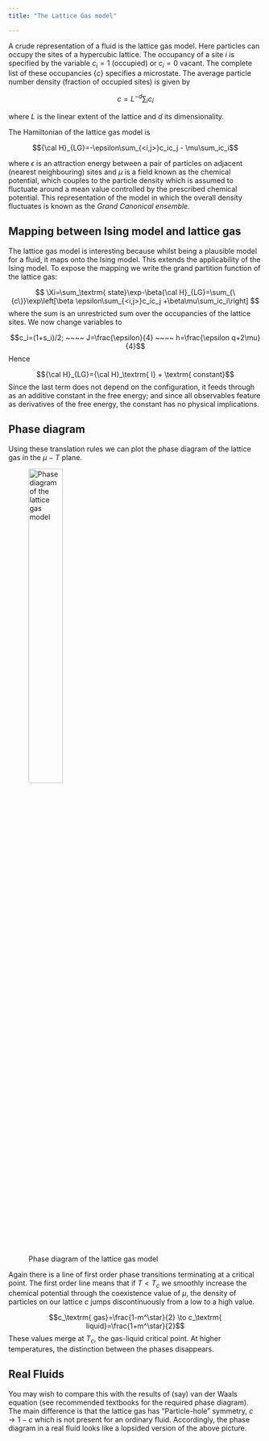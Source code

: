 ```yaml
---
title: "The Lattice Gas model"

---
```



A crude representation of a fluid is the lattice gas model. Here
particles can occupy the sites of a hypercubic lattice. The occupancy of
a site $i$ is specified by the variable $c_i=1$ (occupied) or $c_i=0$
vacant. The complete list of these occupancies $\{c\}$ specifies a
microstate. The average particle number density (fraction of occupied
sites) is given by

$$c=L^{-d}\sum_i c_i $$ 

where $L$ is the linear extent of the lattice and $d$ its dimensionality.

The Hamiltonian of the lattice gas model is

$${\cal H}_{LG}=-\epsilon\sum_{<i,j>}c_ic_j - \mu\sum_ic_i$$

where $\epsilon$ is an attraction energy between a pair of particles on
adjacent (nearest neighbouring) sites and $\mu$ is a field known as the
chemical potential, which couples to the particle density which is
assumed to fluctuate around a mean value controlled by the prescribed
chemical potential. This representation of the model in which the
overall density fluctuates is known as the *Grand Canonical ensemble.*

## Mapping between Ising model and lattice gas

The lattice gas model is interesting because whilst being a plausible
model for a fluid, it maps onto the Ising model. This extends the
applicability of the Ising model. To expose the mapping we write the
grand partition function of the lattice gas:

$$ \Xi=\sum_\textrm{ state}\exp-\beta{\cal H}_{LG}=\sum_{\{c\}}\exp\left[\beta \epsilon\sum_{<i,j>}c_ic_j +\beta\mu\sum_ic_i\right] $$
where the sum is an unrestricted sum over the occupancies of the lattice
sites. We now change variables to

$$c_i=(1+s_i)/2; ~~~~ J=\frac{\epsilon}{4} ~~~~
h=\frac{\epsilon q+2\mu}{4}$$ Hence

$${\cal H}_{LG}={\cal H}_\textrm{ I} + \textrm{ constant}$$ Since the last term
does not depend on the configuration, it feeds through as an additive
constant in the free energy; and since all observables feature as
derivatives of the free energy, the constant has no physical
implications.

## Phase diagram

Using these translation rules we can plot the phase diagram of the
lattice gas in the $\mu-T$ plane.

 ![Phase diagram of the lattice gas model](Figs/lattgas.png){width=40% fig-align="center" #fig-lattgas}


Again there is a line of first order phase transitions terminating at a
critical point. The first order line means that if $T<T_c$ we smoothly
increase the chemical potential through the coexistence value of $\mu$,
the density of particles on our lattice $c$ jumps discontinuously from a
low to a high value.

$$c_\textrm{ gas}=\frac{1-m^\star}{2} \to c_\textrm{ liquid}=\frac{1+m^\star}{2}$$
These values merge at $T_c$, the gas-liquid critical point. At higher
temperatures, the distinction between the phases disappears.

## Real Fluids

You may wish to compare this with the results of (say) van der Waals
equation (see recommended textbooks for the required phase diagram). The
main difference is that the lattice gas has "Particle-hole" symmetry,
$c\to 1-c$ which is not present for an ordinary fluid. Accordingly, the
phase diagram in a real fluid looks like a lopsided version of the above
picture.
